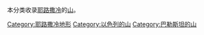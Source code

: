 {{Commons category|Mountains of Jerusalem}}

本分类收录[[耶路撒冷|耶路撒冷]]的[[山|山]]。

[[Category:耶路撒冷地形|Category:耶路撒冷地形]]
[[Category:以色列的山|Category:以色列的山]]
[[Category:巴勒斯坦的山|Category:巴勒斯坦的山]]